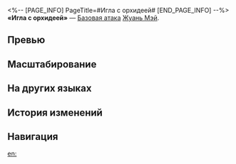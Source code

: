 <%-- [PAGE_INFO]
PageTitle=#Игла с орхидеей#
[END_PAGE_INFO] --%>
{{Навык Инфобокс
|Название         = Игла с орхидеей
|Изображение      = Навык Игла с орхидеей.png
|Персонаж         = Жуань Мэй
|Тип              = Базовая атака
|Тэг              = Одиночная атака
|УронСтойк        = 10
|ЭнергияГен       = 20
|Энергия          = 
|Длительность     = 
|Описание         = Наносит выбранному противнику ледяной урон, равный {{Цвет|Выделенный|50%—110%}} от силы атаки Жуань Мэй.
|Свойство1        = 
|Масштабирование1 = 
}}
'''«Игла с орхидеей»''' — [[Базовая атака]] [[Жуань Мэй]].

==Превью==
{{Превью
|Файл = Игла с орхидеей Превью
}}

==Масштабирование==
{{Масштабирование навыка
|50%;60%;70%;80%;90%;100%;110%;120%;130%;140%
}}

==На других языках==
{{На других языках
|en   = Threading Fragrance
|zhs  = 一针幽兰
|zht  = 一針幽蘭
|ja   = {{Rubi|幽蘭|ゆうらん}}の{{Rubi|調|しら}}べ
|ko   = 그윽한 일침
|es   = Aguja de orquídea
|fr   = Parfum entêtant
|ru   = Игла с орхидеей
|th   = Threading Fragrance
|vi   = U Lan Âm Sắc
|de   = Orchideennadel
|id   = Threading Fragrance
|pt   = Fios de Perfume
}}

==История изменений==
{{История изменений|3.5}}

==Навигация==
{{Навык Навбокс|Жуань Мэй}}

[[en:]]
